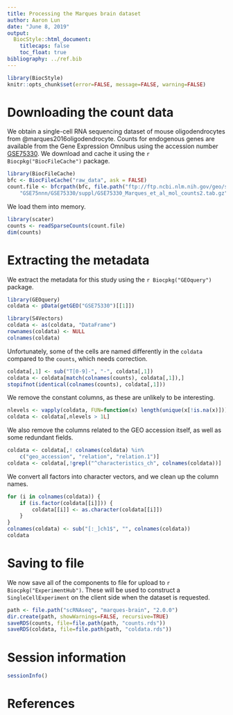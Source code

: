 ```yaml
---
title: Processing the Marques brain dataset
author: Aaron Lun
date: "June 8, 2019"
output:
  BiocStyle::html_document:
    titlecaps: false
    toc_float: true
bibliography: ../ref.bib
---
```


```r
library(BiocStyle)
knitr::opts_chunk$set(error=FALSE, message=FALSE, warning=FALSE)
```

# Downloading the count data

We obtain a single-cell RNA sequencing dataset of mouse oligodendrocytes from @marques2016oligodendrocyte.
Counts for endogenous genes are available from the Gene Expression Omnibus
using the accession number [GSE75330](https://www.ncbi.nlm.nih.gov/geo/query/acc.cgi?acc=GSE75330).
We download and cache it using the `r Biocpkg("BiocFileCache")` package.

```r
library(BiocFileCache)
bfc <- BiocFileCache("raw_data", ask = FALSE)
count.file <- bfcrpath(bfc, file.path("ftp://ftp.ncbi.nlm.nih.gov/geo/series",
    "GSE75nnn/GSE75330/suppl/GSE75330_Marques_et_al_mol_counts2.tab.gz"))
```

We load them into memory.

```r
library(scater)
counts <- readSparseCounts(count.file)
dim(counts)
```

# Extracting the metadata

We extract the metadata for this study using the `r Biocpkg("GEOquery")` package.

```r
library(GEOquery)
coldata <- pData(getGEO("GSE75330")[[1]])

library(S4Vectors)
coldata <- as(coldata, "DataFrame")
rownames(coldata) <- NULL
colnames(coldata)
```

Unfortunately, some of the cells are named differently in the `coldata` compared to the `counts`, which needs correction.

```r
coldata[,1] <- sub("T[0-9]-", "-", coldata[,1])
coldata <- coldata[match(colnames(counts), coldata[,1]),]
stopifnot(identical(colnames(counts), coldata[,1]))
```

We remove the constant columns, as these are unlikely to be interesting.

```r
nlevels <- vapply(coldata, FUN=function(x) length(unique(x[!is.na(x)])), 1L)
coldata <- coldata[,nlevels > 1L]
```

We also remove the columns related to the GEO accession itself, as well as some redundant fields.

```r
coldata <- coldata[,! colnames(coldata) %in%
    c("geo_accession", "relation", "relation.1")]
coldata <- coldata[,!grepl("^characteristics_ch", colnames(coldata))]
```

We convert all factors into character vectors, and we clean up the column names.

```r
for (i in colnames(coldata)) {
    if (is.factor(coldata[[i]])) {
        coldata[[i]] <- as.character(coldata[[i]])
    }
}
colnames(coldata) <- sub("[:_]ch1$", "", colnames(coldata))
coldata
```

# Saving to file 

We now save all of the components to file for upload to `r Biocpkg("ExperimentHub")`.
These will be used to construct a `SingleCellExperiment` on the client side when the dataset is requested.

```r
path <- file.path("scRNAseq", "marques-brain", "2.0.0")
dir.create(path, showWarnings=FALSE, recursive=TRUE)
saveRDS(counts, file=file.path(path, "counts.rds"))
saveRDS(coldata, file=file.path(path, "coldata.rds"))
```

# Session information

```r
sessionInfo()
```

# References
